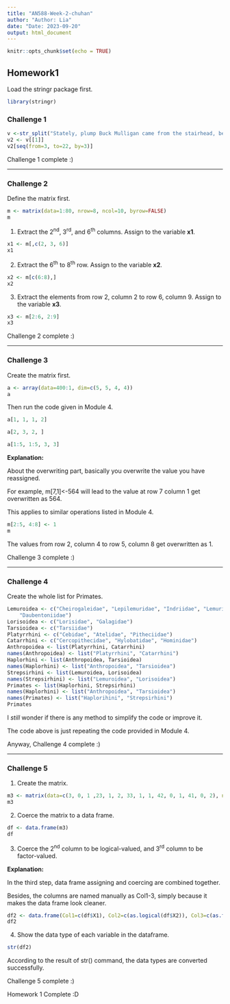 ```yaml
---
title: "AN588-Week-2-chuhan"
author: "Author: Lia"
date: "Date: 2023-09-20"
output: html_document
---
```


```r
knitr::opts_chunk$set(echo = TRUE)
```

## Homework1
Load the stringr package first. 
```r
library(stringr)
```

### Challenge 1
```r
v <-str_split("Stately, plump Buck Mulligan came from the stairhead, bearing a bowl of lather on which a mirror and a razor lay crossed.", " ")
v2 <- v[[1]]
v2[seq(from=3, to=22, by=3)]
```
Challenge 1 complete :)

***

### Challenge 2
Define the matrix first.
```r
m <- matrix(data=1:80, nrow=8, ncol=10, byrow=FALSE)
m
```
1. Extract the 2^nd^, 3^rd^, and 6^th^ columns. Assign to the variable **x1**.
```r
x1 <- m[,c(2, 3, 6)]
x1
```
2. Extract the 6^th^ to 8^th^ row. Assign to the variable **x2**. 
```r
x2 <- m[c(6:8),]
x2
```
3. Extract the elements from row 2, column 2 to row 6, column 9. Assign to the variable **x3**. 
```r
x3 <- m[2:6, 2:9]
x3
```
Challenge 2 complete :)

***

### Challenge 3
Create the matrix first. 
```r
a <- array(data=400:1, dim=c(5, 5, 4, 4))
a
```
Then run the code given in Module 4. 
```r
a[1, 1, 1, 2]
```
```r
a[2, 3, 2, ]
```
```r
a[1:5, 1:5, 3, 3]
```

**Explanation: **

About the overwriting part, basically you overwrite the value you have reassigned. 

For example, m[7,1]<-564 will lead to the value at row 7 column 1 get overwritten as 564. 

This applies to similar operations listed in Module 4.
```r
m[2:5, 4:8] <- 1
m
```
The values from row 2, column 4 to row 5, column 8 get overwritten as 1. 

Challenge 3 complete :)

***

### Challenge 4
Create the whole list for Primates.
```r
Lemuroidea <- c("Cheirogaleidae", "Lepilemuridae", "Indriidae", "Lemuridae",
    "Daubentoniidae")
Lorisoidea <- c("Lorisidae", "Galagidae")
Tarsioidea <- c("Tarsiidae")
Platyrrhini <- c("Cebidae", "Atelidae", "Pitheciidae")
Catarrhini <- c("Cercopithecidae", "Hylobatidae", "Hominidae")
Anthropoidea <- list(Platyrrhini, Catarrhini)
names(Anthropoidea) <- list("Platyrrhini", "Catarrhini")
Haplorhini <- list(Anthropoidea, Tarsioidea)
names(Haplorhini) <- list("Anthropoidea", "Tarsioidea")
Strepsirhini <- list(Lemuroidea, Lorisoidea)
names(Strepsirhini) <- list("Lemuroidea", "Lorisoidea")
Primates <- list(Haplorhini, Strepsirhini)
names(Haplorhini) <- list("Anthropoidea", "Tarsioidea")
names(Primates) <- list("Haplorihini", "Strepsirhini")
Primates
```
I *still* wonder if there is any method to simplify the code or improve it. 

The code above is just repeating the code provided in Module 4. 

Anyway, Challenge 4 complete :)

***

### Challenge 5

1. Create the matrix.   
```r
m3 <- matrix(data=c(3, 0, 1 ,23, 1, 2, 33, 1, 1, 42, 0, 1, 41, 0, 2), nrow=5, ncol=3, byrow=TRUE)
m3
```
2. Coerce the matrix to a data frame. 
```r
df <- data.frame(m3)
df
```
3. Coerce the 2^nd^ column to be logical-valued, and 3^rd^ column to be factor-valued. 

**Explanation: **

In the third step, data frame assigning and coercing are combined together. 

Besides, the columns are named manually as Col1-3, simply because it makes the data frame look cleaner. 

```r
df2 <- data.frame(Col1=c(df$X1), Col2=c(as.logical(df$X2)), Col3=c(as.factor(df$X3)))
df2
```
4. Show the data type of each variable in the dataframe. 
```r
str(df2)
```
According to the result of str() command, the data types are converted successfully. 

Challenge 5 complete :)

Homework 1 Complete :D